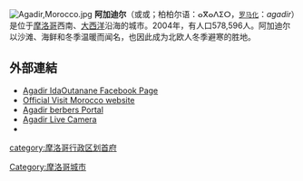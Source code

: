[[File:Agadir,Morocco.jpg|right]]
'''阿加迪尔'''（{{lang-ar|أكادير}}或{{lang|ar|أݣادير}}或{{lang|ar|أغادير|ʾagādīr}}；柏柏尔语：ⴰⴳⴰⴷⵉⵔ，[[罗马化|<small>罗马化</small>]]：''agadir''）是位于[[摩洛哥|摩洛哥]]西南、[[大西洋|大西洋]]沿海的城市。2004年，有人口578,596人。阿加迪尔以沙滩、海鲜和冬季温暖而闻名，也因此成为北欧人冬季避寒的胜地。 

== 外部連結==
{{commons category|Agadir}}
{{Wikivoyage|Agadir}}
* [https://www.facebook.com/IdaOutanane/ Agadir IdaOutanane Facebook Page]
* [https://web.archive.org/web/20130118224701/http://www.visitmorocco.com/index.php/eng/I-am-going-to/AGADIR Official Visit Morocco website]
* [https://web.archive.org/web/20180805172227/http://chleuhs.com/ Agadir berbers Portal]
* [http://www.africabusiness.com/2012/01/09/live-camera-agadir-morocco/ Agadir Live Camera]
* {{Cite NIE|wstitle=Agadir|short=x}}





[[Category:摩洛哥城市|Category:摩洛哥城市]]
[[category:摩洛哥行政区划首府|category:摩洛哥行政区划首府]]